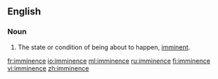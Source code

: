 ==English==
{{wikipedia}}

===Noun===
{{en-noun|-}}

# The state or condition of being about to happen, [[imminent]].

[[fr:imminence]]
[[io:imminence]]
[[ml:imminence]]
[[ru:imminence]]
[[fi:imminence]]
[[vi:imminence]]
[[zh:imminence]]